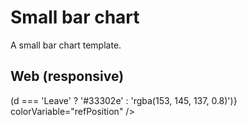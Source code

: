 
<Meta title="Templates/Small bar chart" component={SmallBarChart} />

# Small bar chart

A small bar chart template.

## Web (responsive)

<Preview>
  <Story name="Web (responsive)">
    <SmallBarChart
      paddingBetweenLabels={8}
      paddingAfterLabels={8}
      margin={{ top: 30, bottom: 30, left: 0, right: 0 }}
      height={120}
      width={300}
      data={[
        { refPosition: 'Leave', vote: 26.3 },
        { refPosition: 'Remain', vote: 76.4 },
      ]}
      xVariable="vote"
      yVariable="refPosition"
      colorScale={(d) => (d === 'Leave' ? '#33302e' : 'rgba(153, 145, 137, 0.8)')}
      colorVariable="refPosition"
    />
  </Story>
</Preview>
